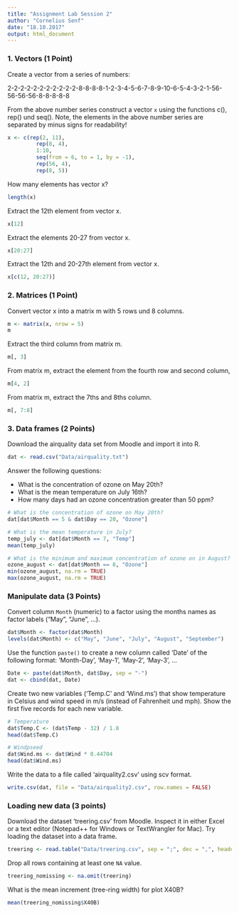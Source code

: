 ```yaml
---
title: "Assignment Lab Session 2"
author: "Cornelius Senf"
date: "18.10.2017"
output: html_document
---
```


### 1. Vectors (1 Point)

Create a vector from a series of numbers:

2-2-2-2-2-2-2-2-2-2-2-8-8-8-8-1-2-3-4-5-6-7-8-9-10-6-5-4-3-2-1-56-56-56-56-8-8-8-8-8

From the above number series construct a vector `x` using the functions c(), rep() und seq(). Note, the elements in the above number series are separated by minus signs for readability!

```r
x <- c(rep(2, 11),
         rep(8, 4),
         1:10,
         seq(from = 6, to = 1, by = -1),
         rep(56, 4),
         rep(8, 5))
```

How many elements has vector x?

```r
length(x)
```

Extract the 12th element from vector x.

```r
x[12]
```

Extract the elements 20-27 from vector x.

```r
x[20:27]
```

Extract the 12th and 20-27th element from vector x.

```r
x[c(12, 20:27)]
```

### 2. Matrices (1 Point)

Convert vector x into a matrix m with 5 rows und 8 columns.

```r
m <- matrix(x, nrow = 5)
m
```

Extract the third column from matrix m.

```r
m[, 3]
```

From matrix m, extract the element from the fourth row and second column,

```r
m[4, 2]
```

From matrix m, extract the 7ths and 8ths column.

```r
m[, 7:8]
```

### 3. Data frames (2 Points)

Download the airquality data set from Moodle and import it into R.

```r
dat <- read.csv("Data/airquality.txt")
```

Answer the following questions:

- What is the concentration of ozone on May 20th?
- What is the mean temperature on July 16th?
- How many days had an ozone concentration greater than 50 ppm?

```r
# What is the concentration of ozone on May 20th?
dat[dat$Month == 5 & dat$Day == 20, "Ozone"]

# What is the mean temperature in July?
temp_july <- dat[dat$Month == 7, "Temp"]
mean(temp_july)

# What is the minimum and maximum concentration of ozone on in August?
ozone_august <- dat[dat$Month == 8, "Ozone"]
min(ozone_august, na.rm = TRUE)
max(ozone_august, na.rm = TRUE)
```

### Manipulate data (3 Points)

Convert column `Month` (numeric) to a factor using the months names as factor labels ("May", "June", ...).

```r
dat$Month <- factor(dat$Month)
levels(dat$Month) <- c("May", "June", "July", "August", "September")
```

Use the function `paste()` to create a new column called 'Date' of the following format: 'Month-Day', 'May-1', 'May-2', 'May-3', ...

```r
Date <- paste(dat$Month, dat$Day, sep = "-")
dat <- cbind(dat, Date)
```

Create two new variables ('Temp.C' and 'Wind.ms') that show temperature in Celsius and wind speed in m/s (instead of Fahrenheit und mph). Show the first five records for each new variable.

```r
# Temperature
dat$Temp.C <- (dat$Temp - 32) / 1.8
head(dat$Temp.C)

# Windpseed
dat$Wind.ms <- dat$Wind * 0.44704
head(dat$Wind.ms)
```

Write the data to a file called 'airquality2.csv' using scv format.

```r
write.csv(dat, file = "Data/airquality2.csv", row.names = FALSE)
```

### Loading new data (3 points)

Download the dataset 'treering.csv' from Moodle. Inspect it in either Excel or a text editor (Notepad++ for Windows or TextWrangler for Mac). Try loading the dataset into a data frame.

```r
treering <- read.table("Data/treering.csv", sep = ";", dec = ",", header = TRUE)
```

Drop all rows containing at least one `NA` value.

```r
treering_nomissing <- na.omit(treering)
```

What is the mean increment (tree-ring width) for plot X40B?

```r
mean(treering_nomissing$X40B)
```

